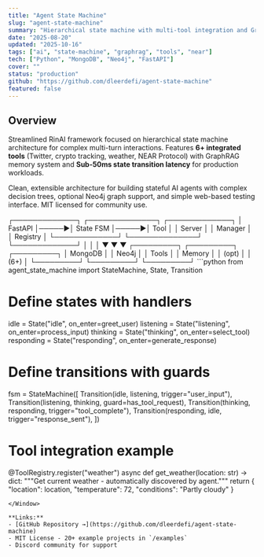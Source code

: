```yaml
---
title: "Agent State Machine"
slug: "agent-state-machine"
summary: "Hierarchical state machine with multi-tool integration and GraphRAG"
date: "2025-08-20"
updated: "2025-10-16"
tags: ["ai", "state-machine", "graphrag", "tools", "near"]
tech: ["Python", "MongoDB", "Neo4j", "FastAPI"]
cover: ""
status: "production"
github: "https://github.com/dleerdefi/agent-state-machine"
featured: false
---
```


## Overview

Streamlined RinAI framework focused on hierarchical state machine architecture for complex multi-turn interactions. Features **6+ integrated tools** (Twitter, crypto tracking, weather, NEAR Protocol) with GraphRAG memory system and **Sub-50ms state transition latency** for production workloads.

Clean, extensible architecture for building stateful AI agents with complex decision trees, optional Neo4j graph support, and simple web-based testing interface. MIT licensed for community use.

<Terminal cmd="state machine architecture">
┌─────────────┐      ┌──────────────┐      ┌─────────────┐
│   FastAPI   │─────▶│  State FSM   │─────▶│  Tool       │
│   Server    │      │  Manager     │      │  Registry   │
└─────────────┘      └──────────────┘      └─────────────┘
       │                     │                      │
       ▼                     ▼                      ▼
  ┌─────────┐          ┌─────────┐          ┌─────────┐
  │ MongoDB │          │  Neo4j  │          │  Tools  │
  │ Memory  │          │ (opt)   │          │ (6+)    │
  └─────────┘          └─────────┘          └─────────┘
</Terminal>

<Window title="state_machine_example.py">
```python
from agent_state_machine import StateMachine, State, Transition

# Define states with handlers
idle = State("idle", on_enter=greet_user)
listening = State("listening", on_enter=process_input)
thinking = State("thinking", on_enter=select_tool)
responding = State("responding", on_enter=generate_response)

# Define transitions with guards
fsm = StateMachine([
    Transition(idle, listening, trigger="user_input"),
    Transition(listening, thinking, guard=has_tool_request),
    Transition(thinking, responding, trigger="tool_complete"),
    Transition(responding, idle, trigger="response_sent"),
])

# Tool integration example
@ToolRegistry.register("weather")
async def get_weather(location: str) -> dict:
    """Get current weather - automatically discovered by agent."""
    return {
        "location": location,
        "temperature": 72,
        "conditions": "Partly cloudy"
    }
```
</Window>

**Links:**
- [GitHub Repository →](https://github.com/dleerdefi/agent-state-machine)
- MIT License - 20+ example projects in `/examples`
- Discord community for support
